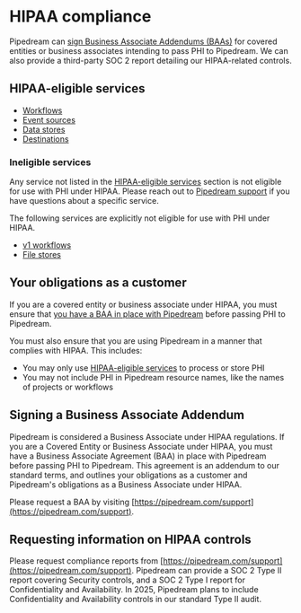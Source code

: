 # HIPAA compliance

Pipedream can [sign Business Associate Addendums (BAAs)](#signing-a-business-associate-addendum) for covered entities or business associates intending to pass PHI to Pipedream. We can also provide a third-party SOC 2 report detailing our HIPAA-related controls.

## HIPAA-eligible services

- [Workflows](/workflows)
- [Event sources](/sources)
- [Data stores](/data-stores)
- [Destinations](/destinations)

### Ineligible services

Any service not listed in the [HIPAA-eligible services](#hipaa-eligible-services) section is not eligible for use with PHI under HIPAA. Please reach out to [Pipedream support](https://pipedream.com/support) if you have questions about a specific service.

The following services are explicitly not eligible for use with PHI under HIPAA.

- [v1 workflows](/migrate-from-v1) 
- [File stores](/file-stores)

## Your obligations as a customer

If you are a covered entity or business associate under HIPAA, you must ensure that [you have a BAA in place with Pipedream](#signing-a-business-associate-addendum) before passing PHI to Pipedream. 

You must also ensure that you are using Pipedream in a manner that complies with HIPAA. This includes:

- You may only use [HIPAA-eligible services](#hipaa-eligible-services) to process or store PHI
- You may not include PHI in Pipedream resource names, like the names of projects or workflows

## Signing a Business Associate Addendum

Pipedream is considered a Business Associate under HIPAA regulations. If you are a Covered Entity or Business Associate under HIPAA, you must have a Business Associate Agreement (BAA) in place with Pipedream before passing PHI to Pipedream. This agreement is an addendum to our standard terms, and outlines your obligations as a customer and Pipedream's obligations as a Business Associate under HIPAA.

Please request a BAA by visiting [https://pipedream.com/support](https://pipedream.com/support).

## Requesting information on HIPAA controls

Please request compliance reports from [https://pipedream.com/support](https://pipedream.com/support). Pipedream can provide a SOC 2 Type II report covering Security controls, and a SOC 2 Type I report for Confidentiality and Availability. In 2025, Pipedream plans to include Confidentiality and Availability controls in our standard Type II audit.